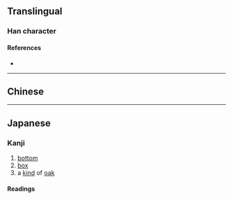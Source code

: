{{character info}}
==Translingual==

===Han character===
{{Han char|rn=75|rad=木|as=08|sn=12|four=|canj=DWMI|ids=⿰木国}}

====References====
* {{Han ref|kx=0537.131|hdz=21232.011|uh=6922|ud=26914}}

----

==Chinese==
{{zh-see|槶}}

----

==Japanese==
{{ja-kanji forms|椢|槶}}

===Kanji===
{{ja-kanji|grade=|rs=木08|kyu=槶}}

# [[bottom]]
# [[box]]
# a [[kind]] of [[oak]]

====Readings====
{{ja-readings
|goon=け<け<くゑ
|kanon=かい<くわい
|kun=そこ-, はこ-, くぬぎ-
}}
